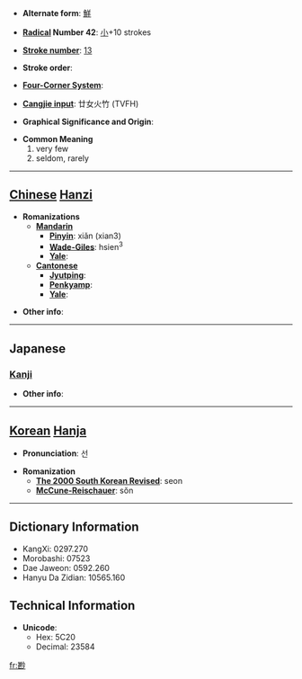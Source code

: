 * '''Alternate form''': [[鮮]]

* '''[[Wiktionary:Chinese radical index| Radical]] Number 42''': [[Wiktionary:Chinese radical index 小|小]]+10 strokes

* '''[[Wiktionary:Chinese total strokes index|Stroke number]]''': [[Wiktionary:Chinese total strokes index 13|13]]

* '''Stroke order''': 

* '''[[Wiktionary:Chinese four corner index|Four-Corner System]]''': 

* '''[[Wiktionary:Chinese Cangjie index|Cangjie input]]''': 廿女火竹 (TVFH)

* '''Graphical Significance and Origin''': 

* '''Common Meaning'''
*#very few
*# seldom, rarely


----

== [[Chinese]] [[Hanzi]] ==

* '''Romanizations'''
** '''[[Mandarin]]'''
*** '''[[Pinyin]]''': xiǎn (xian3)
*** '''[[Wade-Giles]]''': hsien<sup>3</sup>
*** '''[[Yale]]''': 
** '''[[Cantonese]]'''
*** '''[[Jyutping]]''':
*** '''[[Penkyamp]]''': 
*** '''[[Yale]]''': 

* '''Other info''': 

----

==Japanese==
===[[Kanji]]===
{{kanji|on readings=[[せん]] (sen)|kun readings=[[すくない]] (sukunai)}}

* '''Other info''':  

----

== [[Korean]] [[Hanja]] ==

* '''Pronunciation''': 선

* '''Romanization'''
** '''[[The 2000 South Korean Revised Romanization|The 2000 South Korean Revised]]''': seon
** '''[[McCune-Reischauer]]''': sŏn

----

== Dictionary Information ==

* KangXi: 0297.270
* Morobashi: 07523
* Dae Jaweon: 0592.260
* Hanyu Da Zidian: 10565.160

== Technical Information ==

* '''Unicode''':
** Hex: 5C20
** Decimal: 23584

[[fr:尠]]